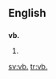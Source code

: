 ==English==

==={{abbreviation-old|en}}===
'''vb.'''

# {{alternative form of|vb}}

[[sv:vb.]]
[[tr:vb.]]